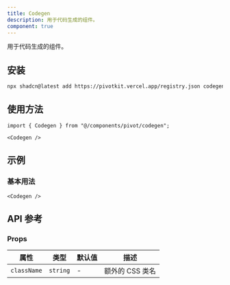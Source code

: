 ```yaml
---
title: Codegen
description: 用于代码生成的组件。
component: true
---
```


用于代码生成的组件。

<ComponentPreview name="codegen-demo" />

## 安装

```bash
npx shadcn@latest add https://pivotkit.vercel.app/registry.json codegen
```

## 使用方法

```tsx
import { Codegen } from "@/components/pivot/codegen";
```

```tsx
<Codegen />
```

## 示例

### 基本用法

```tsx
<Codegen />
```

## API 参考

### Props

| 属性        | 类型     | 默认值 | 描述            |
| ----------- | -------- | ------ | --------------- |
| `className` | `string` | -      | 额外的 CSS 类名 |
